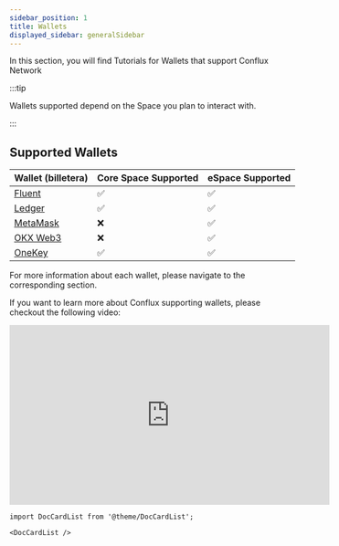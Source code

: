 ```yaml
---
sidebar_position: 1
title: Wallets
displayed_sidebar: generalSidebar
---
```


In this section, you will find Tutorials for Wallets that support Conflux Network

:::tip

Wallets supported depend on the Space you plan to interact with.

:::

## Supported Wallets

| Wallet (billetera)    | Core Space Supported | eSpace Supported |
| ---------------------------------------- | -------------------- | ---------------- |
| [Fluent](./fluent)                       | ✅                    | ✅                |
| [Ledger](./ledger)                       | ✅                    | ✅                |
| [MetaMask](../../../espace/UserGuide.md) | ❌                    | ✅                |
| [OKX Web3](https://www.okx.com/web3)     | ❌                    | ✅                |
| [OneKey](https://onekey.so/download)     | ✅                    | ✅                |

For more information about each wallet, please navigate to the corresponding section.

If you want to learn more about Conflux supporting wallets, please checkout the following video:


<Tabs>
  <TabItem value="youtube" label="Conflux Wallets Walkthrough">
<iframe width="560" height="315" src="https://www.youtube.com/embed/Aur7dF1dgG8?si=gniTiB6DethdLixG" title="YouTube video player" frameborder="0" allow="accelerometer; autoplay; clipboard-write; encrypted-media; gyroscope; picture-in-picture; web-share" allowfullscreen></iframe>
  </TabItem>
</Tabs>

```mdx-code-block
import DocCardList from '@theme/DocCardList';

<DocCardList />
```

